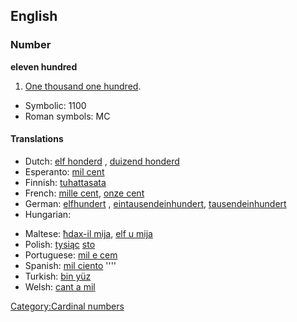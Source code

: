 ==English==

===Number===
'''eleven hundred'''

# [[One thousand one hundred]].

* Symbolic: 1100
* Roman symbols: MC

====Translations====
{{trans-top|one thousand one hundred}}
*Dutch: [[elf honderd]] {{f}}, [[duizend honderd]]
*Esperanto: [[mil cent]]
*Finnish: [[tuhattasata]]
*French: [[mille cent]], [[onze cent]]
*German: [[elfhundert]] {{f}}, [[eintausendeinhundert]], [[tausendeinhundert]]
*Hungarian: {{t-|hu|ezeregyszáz}}
{{trans-mid}}
*Maltese: [[ħdax-il mija]], [[elf u mija]]
*Polish: [[tysiąc]] [[sto]]
*Portuguese: [[mil e cem]]
*Spanish: [[mil ciento]] ''''
*Turkish: [[bin yüz]]
*Welsh: [[cant a mil]]
{{trans-bottom}}

[[Category:Cardinal numbers]]